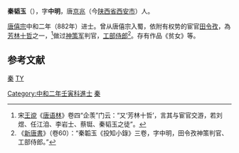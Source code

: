 '''秦韬玉'''（{{bd|？||？}}），字'''中明'''，唐[[京兆尹|京兆]]（今[[陕西省|陕西省]][[西安市|西安市]]）人。

[[唐僖宗|唐僖宗]]中和二年（882年）进士。曾从唐僖宗入蜀，依附有权势的宦官[[田令孜|田令孜]]，為[[芳林十哲|芳林十哲]]之一，<ref>宋[[王谠|王谠]]《[[唐语林|唐语林]]》卷四“企羡”门云：“又‘芳林十哲’，言其与宦官交游，若刘煜、任江洎、李岩士、蔡铤、秦韬玉之徒”。</ref>做过[[神策军|神策军]]判官，[[工部侍郎|工部侍郎]]<ref>《[[新唐書|新唐書]]》（卷60）：“秦韜玉《投知小錄》三卷，字中明，田令孜神策判官、工部侍郎。”</ref>。存有作品《贫女》等。

==参考文献==
{{reflist}}

{{唐朝人小作品}}
[[category:西安人|秦]]
[[category:秦姓|TY]]
[[Category:中和二年壬寅科進士|Category:中和二年壬寅科進士]]
[[Category:唐朝詩人|秦]]